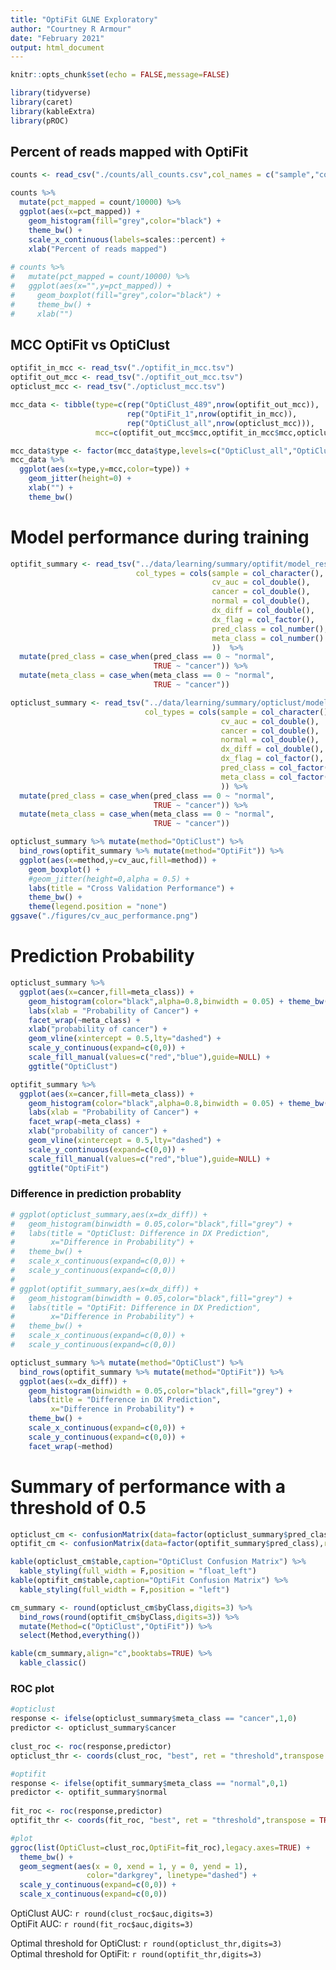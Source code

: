 ```yaml
---
title: "OptiFit GLNE Exploratory"
author: "Courtney R Armour"
date: "February 2021"
output: html_document
---
```


```r
knitr::opts_chunk$set(echo = FALSE,message=FALSE)

library(tidyverse)
library(caret)
library(kableExtra)
library(pROC)
```

## Percent of reads mapped with OptiFit

```r

counts <- read_csv("./counts/all_counts.csv",col_names = c("sample","count"))

counts %>% 
  mutate(pct_mapped = count/10000) %>% 
  ggplot(aes(x=pct_mapped)) +
    geom_histogram(fill="grey",color="black") +
    theme_bw() + 
    scale_x_continuous(labels=scales::percent) +
    xlab("Percent of reads mapped")
  
# counts %>% 
#   mutate(pct_mapped = count/10000) %>% 
#   ggplot(aes(x="",y=pct_mapped)) +
#     geom_boxplot(fill="grey",color="black") +
#     theme_bw() +
#     xlab("")
```

## MCC OptiFit vs OptiClust

```r

optifit_in_mcc <- read_tsv("./optifit_in_mcc.tsv")
optifit_out_mcc <- read_tsv("./optifit_out_mcc.tsv")
opticlust_mcc <- read_tsv("./opticlust_mcc.tsv")

mcc_data <- tibble(type=c(rep("OptiClust_489",nrow(optifit_out_mcc)),
                          rep("OptiFit_1",nrow(optifit_in_mcc)),
                          rep("OptiClust_all",nrow(opticlust_mcc))),
                   mcc=c(optifit_out_mcc$mcc,optifit_in_mcc$mcc,opticlust_mcc$mcc))

mcc_data$type <- factor(mcc_data$type,levels=c("OptiClust_all","OptiClust_489","OptiFit_1"))
mcc_data %>% 
  ggplot(aes(x=type,y=mcc,color=type)) + 
    geom_jitter(height=0) +
    xlab("") +
    theme_bw()

```


# Model performance during training
```r

optifit_summary <- read_tsv("../data/learning/summary/optifit/model_results.tsv",
                            col_types = cols(sample = col_character(),
                                             cv_auc = col_double(),
                                             cancer = col_double(),
                                             normal = col_double(),
                                             dx_diff = col_double(),
                                             dx_flag = col_factor(),
                                             pred_class = col_number(),
                                             meta_class = col_number()
                                             ))  %>% 
  mutate(pred_class = case_when(pred_class == 0 ~ "normal",
                                TRUE ~ "cancer")) %>% 
  mutate(meta_class = case_when(meta_class == 0 ~ "normal",
                                TRUE ~ "cancer"))

opticlust_summary <- read_tsv("../data/learning/summary/opticlust/model_results.tsv",
                              col_types = cols(sample = col_character(),
                                               cv_auc = col_double(),
                                               cancer = col_double(),
                                               normal = col_double(),
                                               dx_diff = col_double(),
                                               dx_flag = col_factor(),
                                               pred_class = col_factor(),
                                               meta_class = col_factor()
                                               )) %>% 
  mutate(pred_class = case_when(pred_class == 0 ~ "normal",
                                TRUE ~ "cancer")) %>% 
  mutate(meta_class = case_when(meta_class == 0 ~ "normal",
                                TRUE ~ "cancer"))

opticlust_summary %>% mutate(method="OptiClust") %>% 
  bind_rows(optifit_summary %>% mutate(method="OptiFit")) %>% 
  ggplot(aes(x=method,y=cv_auc,fill=method)) +
    geom_boxplot() +
    #geom_jitter(height=0,alpha = 0.5) +
    labs(title = "Cross Validation Performance") +
    theme_bw() +
    theme(legend.position = "none") 
ggsave("./figures/cv_auc_performance.png")

```

# Prediction Probability 
```r

opticlust_summary %>% 
  ggplot(aes(x=cancer,fill=meta_class)) +
    geom_histogram(color="black",alpha=0.8,binwidth = 0.05) + theme_bw() +
    labs(xlab = "Probability of Cancer") + 
    facet_wrap(~meta_class) +
    xlab("probability of cancer") +
    geom_vline(xintercept = 0.5,lty="dashed") +
    scale_y_continuous(expand=c(0,0)) +
    scale_fill_manual(values=c("red","blue"),guide=NULL) +
    ggtitle("OptiClust")

optifit_summary %>% 
  ggplot(aes(x=cancer,fill=meta_class)) +
    geom_histogram(color="black",alpha=0.8,binwidth = 0.05) + theme_bw() +
    labs(xlab = "Probability of Cancer") + 
    facet_wrap(~meta_class) +
    xlab("probability of cancer") +
    geom_vline(xintercept = 0.5,lty="dashed") +
    scale_y_continuous(expand=c(0,0)) +
    scale_fill_manual(values=c("red","blue"),guide=NULL) +
    ggtitle("OptiFit")


```

### Difference in prediction probablity  
```r

# ggplot(opticlust_summary,aes(x=dx_diff)) +
#   geom_histogram(binwidth = 0.05,color="black",fill="grey") +
#   labs(title = "OptiClust: Difference in DX Prediction",
#        x="Difference in Probability") +
#   theme_bw() +
#   scale_x_continuous(expand=c(0,0)) +
#   scale_y_continuous(expand=c(0,0))
# 
# ggplot(optifit_summary,aes(x=dx_diff)) +
#   geom_histogram(binwidth = 0.05,color="black",fill="grey") +
#   labs(title = "OptiFit: Difference in DX Prediction",
#        x="Difference in Probability") +
#   theme_bw() +
#   scale_x_continuous(expand=c(0,0)) +
#   scale_y_continuous(expand=c(0,0))

opticlust_summary %>% mutate(method="OptiClust") %>% 
  bind_rows(optifit_summary %>% mutate(method="OptiFit")) %>% 
  ggplot(aes(x=dx_diff)) +
    geom_histogram(binwidth = 0.05,color="black",fill="grey") +
    labs(title = "Difference in DX Prediction",
         x="Difference in Probability") +
    theme_bw() +
    scale_x_continuous(expand=c(0,0)) +
    scale_y_continuous(expand=c(0,0)) +
    facet_wrap(~method)

```

# Summary of performance with a threshold of 0.5
```r

opticlust_cm <- confusionMatrix(data=factor(opticlust_summary$pred_class),reference = factor(opticlust_summary$meta_class))
optifit_cm <- confusionMatrix(data=factor(optifit_summary$pred_class),reference = factor(optifit_summary$meta_class))

kable(opticlust_cm$table,caption="OptiClust Confusion Matrix") %>% 
  kable_styling(full_width = F,position = "float_left")
kable(optifit_cm$table,caption="OptiFit Confusion Matrix") %>% 
  kable_styling(full_width = F,position = "left")

cm_summary <- round(opticlust_cm$byClass,digits=3) %>% 
  bind_rows(round(optifit_cm$byClass,digits=3)) %>% 
  mutate(Method=c("OptiClust","OptiFit")) %>% 
  select(Method,everything())

kable(cm_summary,align="c",booktabs=TRUE) %>% 
  kable_classic()
```

  
### ROC plot  

```r

#opticlust
response <- ifelse(opticlust_summary$meta_class == "cancer",1,0)
predictor <- opticlust_summary$cancer
  
clust_roc <- roc(response,predictor)
opticlust_thr <- coords(clust_roc, "best", ret = "threshold",transpose = TRUE)

#optifit
response <- ifelse(optifit_summary$meta_class == "normal",0,1)
predictor <- optifit_summary$normal
  
fit_roc <- roc(response,predictor)
optifit_thr <- coords(fit_roc, "best", ret = "threshold",transpose = TRUE)

#plot
ggroc(list(OptiClust=clust_roc,OptiFit=fit_roc),legacy.axes=TRUE) +
  theme_bw() + 
  geom_segment(aes(x = 0, xend = 1, y = 0, yend = 1),
                 color="darkgrey", linetype="dashed") +
  scale_y_continuous(expand=c(0,0)) +
  scale_x_continuous(expand=c(0,0))

```

OptiClust AUC: `r round(clust_roc$auc,digits=3)`  
OptiFit AUC: `r round(fit_roc$auc,digits=3)`

Optimal threshold for OptiClust: `r round(opticlust_thr,digits=3)`  
Optimal threshold for OptiFit: `r round(optifit_thr,digits=3)`  

